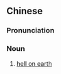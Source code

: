 {{also|人间地狱}}
==Chinese==
{{zh-forms|s=人间地狱|type=22}}

===Pronunciation===
{{zh-pron
|m=rénjiān dìyù
|c=jan4 gaan1 dei6 juk6
|cat=n
}}

===Noun===
{{zh-noun}}

# [[hell on earth]]